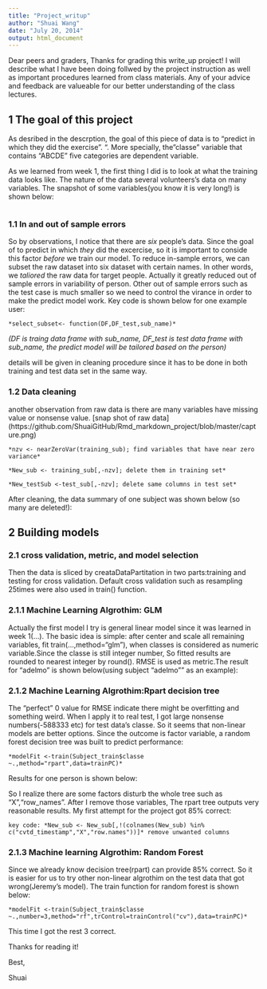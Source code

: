```yaml
---
title: "Project_writup"
author: "Shuai Wang"
date: "July 20, 2014"
output: html_document
---
```

Dear peers and graders,
Thanks for grading this write_up project! I will describe what I have been doing follwed by the project instruction as well as important procedures learned from class materials. Any of your advice and feedback are valueable for our better understanding of the class lectures.

## 1 The goal of this project

As desribed in the descrption, the goal of this piece of data is to "predict in which they did the exercise". ". More specially, the "classe" variable that contains "ABCDE" five categories are dependent variable. 

As we learned from week 1, the first thing I did is to look at what the training data looks like. The nature of the data several volunteers's data on many variables. The snapshot of some variables(you know it is very long!) is shown below:
```r

```

### 1.1 In and out of sample errors

So by observations, I notice that there are *six* people's data. Since the goal of to predict in which *they* did the excercise, so it is important to conside this factor *before* we train our model. To reduce in-sample errors, we can subset the raw dataset into six dataset with certain names. In other words, we *taliored* the raw data for target people. Actually it greatly reduced out of sample errors in variability of person. Other out of sample errors such as the test case is much smaller so we need to control the virance in order to make the predict model work. Key code is shown below for one example user:

    *select_subset<- function(DF,DF_test,sub_name)*

*(DF is traing data frame with sub_name, DF_test is test data frame with sub_name, the predict model will be tailored based on the person)*

details will be given in cleaning procedure since it has to be done in both training and test data set in the same way.


### 1.2 Data cleaning

another observation from raw data is there are many variables have missing value or nonsense value.
[snap shot of raw data]
(https://github.com/ShuaiGitHub/Rmd_markdown_project/blob/master/capture.png)

    *nzv <- nearZeroVar(training_sub); find variables that have near zero variance*
  
    *New_sub <- training_sub[,-nzv]; delete them in training set*
  
    *New_testSub <-test_sub[,-nzv]; delete same columns in test set*
After cleaning, the data summary of one subject was shown below (so many are deleted!):
  
  
## 2 Building models

### 2.1 cross validation, metric, and model selection
Then the data is sliced by creataDataPartitation in two parts:training and testing for cross validation. Default cross validation such as resampling 25times were also used in train() function.

### 2.1.1 Machine Learning Algrothim: GLM
Actually the first model I try is general linear model since it was learned in week 1(...). The basic idea is simple: after center and scale all remaining variables, fit train(...,method="glm"), when classes is considered as numeric variable.Since the classe is still integer number, So fitted results are rounded to nearest integer by round(). RMSE is used as metric.The result for "adelmo" is shown below(using subject "adelmo"" as an example):

### 2.1.2 Machine Learning Algrothim:Rpart decision tree
The "perfect" 0 value for RMSE indicate there might be overfitting and something weird. When I apply it to real test, I got large nonsense numbers(-588333 etc) for test data's classe. So it seems that non-linear models are better options. Since the outcome is factor variable, a random forest decision tree was built to predict performance:

    *modelFit <-train(Subject_train$classe ~.,method="rpart",data=trainPC)*

Results for one person is shown below:

So I realize there are some factors disturb the whole tree such as "X","row_names". After I remove those variables, The rpart tree outputs very reasonable results. My first attempt for the project got 85% correct:

    key code: *New_sub <- New_sub[,!(colnames(New_sub) %in% c("cvtd_timestamp","X","row.names"))]* remove unwanted columns

### 2.1.3 Machine learning Algrothim: Random Forest

Since we already know decision tree(rpart) can provide 85% correct. So it is easier for us to try other non-linear algrothim on the test data that got wrong(Jeremy's model). The train function for random forest is shown below:

    *modelFit <-train(Subject_train$classe ~.,number=3,method="rf",trControl=trainControl("cv"),data=trainPC)*

This time I got the rest 3 correct.

Thanks for reading it!

Best,

Shuai

